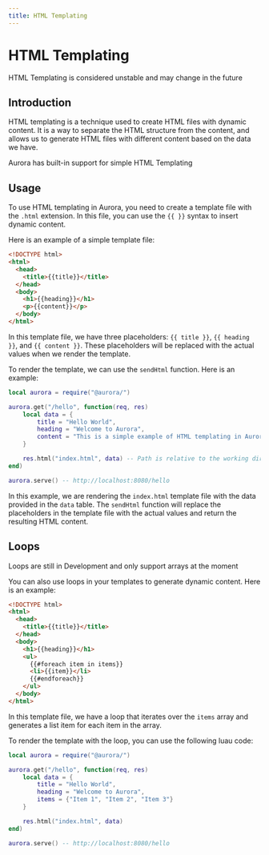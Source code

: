 ```yaml
---
title: HTML Templating
---
```


# HTML Templating

<Warning>
  HTML Templating is considered unstable and may change in the future
</Warning>

## Introduction

HTML templating is a technique used to create HTML files with dynamic content. It is a way to separate the HTML structure from the content, and allows us to generate HTML files with different content based on the data we have.

Aurora has built-in support for simple HTML Templating

## Usage

To use HTML templating in Aurora, you need to create a template file with the `.html` extension. In this file, you can use the `{{ }}` syntax to insert dynamic content.

Here is an example of a simple template file:

```html
<!DOCTYPE html>
<html>
  <head>
    <title>{{title}}</title>
  </head>
  <body>
    <h1>{{heading}}</h1>
    <p>{{content}}</p>
  </body>
</html>
```

In this template file, we have three placeholders: `{{ title }}`, `{{ heading }}`, and `{{ content }}`. These placeholders will be replaced with the actual values when we render the template.

To render the template, we can use the `sendHtml` function. Here is an example:

```lua
local aurora = require("@aurora/")

aurora.get("/hello", function(req, res)
    local data = {
        title = "Hello World",
        heading = "Welcome to Aurora",
        content = "This is a simple example of HTML templating in Aurora."
    }

    res.html("index.html", data) -- Path is relative to the working directory
end)

aurora.serve() -- http://localhost:8080/hello
```

In this example, we are rendering the `index.html` template file with the data provided in the `data` table. The `sendHtml` function will replace the placeholders in the template file with the actual values and return the resulting HTML content.

## Loops

<Info>
  Loops are still in Development and only support arrays at the moment
</Info>

You can also use loops in your templates to generate dynamic content. Here is an example:

```html
<!DOCTYPE html>
<html>
  <head>
    <title>{{title}}</title>
  </head>
  <body>
    <h1>{{heading}}</h1>
    <ul>
      {{#foreach item in items}}
      <li>{{item}}</li>
      {{#endforeach}}
    </ul>
  </body>
</html>
```

In this template file, we have a loop that iterates over the `items` array and generates a list item for each item in the array.

To render the template with the loop, you can use the following luau code:

```lua
local aurora = require("@aurora/")

aurora.get("/hello", function(req, res)
    local data = {
        title = "Hello World",
        heading = "Welcome to Aurora",
        items = {"Item 1", "Item 2", "Item 3"}
    }

    res.html("index.html", data)
end)

aurora.serve() -- http://localhost:8080/hello
```
